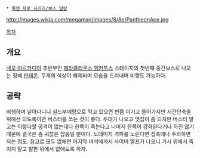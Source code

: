  * [[록맨 제로 시리즈/보스 일람]]

http://images.wikia.com/megaman/images/8/8e/PantheonAce.jpg
{{{+1 パンテオン・エース / Pantheon Ace}}}

[[목차]]
== 개요 ==
[[네오 아르카디아]] 초반부인 [[헤라클리우스 앵커투스]] 스테이지의 첫번째 중간보스로 나오는 정예 [[판테온]].
두개의 석상이 해제되며 모습을 드러내며 비행도 가능하다.

== 공략 ==
비행하며 날아다니니 실드부메랑으로 막고 있으면 반쯤 이기고 들어가지만 시간단축을 위해선 되도록이면 버스터를 쏘는 것이 좋다.
두대가 나오고 맷집이 좀 되지만 버스터 말고는 이렇다할 공격이 없는데다 한쪽이 죽는다고 나머지 한쪽이 강화된다거나 하진 않기 때문에 결국은 좀 귀찮은 잡몹일 뿐이다. 노데미지 격파를 노린다면 접촉에나 주의하면 되는 정도.
참고로 모두 없애면 마지막 녀석에게서 사이버 엘프가 나오니 가시 위에서 죽이지 말고 발판 위에서 없애도록 하자.
